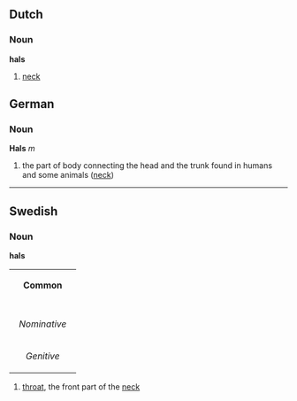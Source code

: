 ==Dutch==
===Noun===
'''hals'''

# [[neck]]

==German==
===Noun===
'''Hals''' ''m''

# the part of body connecting the head and the trunk found in humans and some animals ([[neck]])

----
==Swedish==
===Noun===
'''hals'''
{| border=1 cellspacing=0
| bgcolor="#FFFFF0" colspan=5 align=center | '''Common'''
|-
|- bgcolor="#FFFFF0" align=center
! rowspan=2 | 
| colspan=2 width=105| Singular 
| colspan=2 | Plural
|- bgcolor="#FFFFF0" align=center
| width=105 | ''Indefinite'' 
| width=105 | ''Definite'' 
| width=105 |  ''Indefinite'' 
|  width=105 | ''Definite''
|- align=center
| width=105 bgcolor="#FFFFF0" | ''Nominative'' 
| [[hals]]
| [[halsen]]
| [[halsar]]
| [[halsarna]]
|- align=center
| width=105 bgcolor="#FFFFF0" | ''Genitive'' 
| [[hals]]
| [[halsens]]
| [[halsars]]
| [[halsarnas]]
|}

#[[throat]], the front part of the [[neck]]